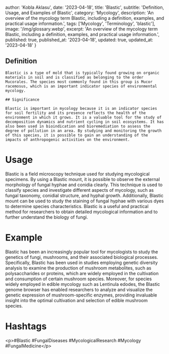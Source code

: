 
  author: 'Kobla Aklasu',
  date: '2023-04-18',
  title: 'Blastic',
  subtitle: 'Definition, Usage, and Examples of Blastic',
  category: 'Mycology',
  description: 'An overview of the mycology term Blastic, including a definition, examples, and practical usage information.',
  tags: ['Mycology', 'Terminology', 'blastic'],
  image: '/img/glossary.webp',
  excerpt: 'An overview of the mycology term Blastic, including a definition, examples, and practical usage information.',
  published: true,
  published_at: '2023-04-18',
  updated: true,
  updated_at: '2023-04-18'
}




## Definition
    
    Blastic is a type of mold that is typically found growing on organic materials in soil and is classified as belonging to the order Mucorales. The species most commonly found in this group is Mucor racemosus, which is an important indicator species of environmental mycology.
    
    ## Significance
    
    Blastic is important in mycology because it is an indicator species for soil fertility and its presence reflects the health of the environment in which it grows. It is a valuable tool for the study of decomposition dynamics and nutrient cycling in soil ecosystems. It has also been used in bioindication and bioremediation to assess the degree of pollution in an area. By studying and monitoring the growth of this species, it is possible to gain an understanding of the impacts of anthropogenic activities on the environment.

# Usage

Blastic is a field microscopy technique used for studying mycological specimens. By using a Blastic mount, it is possible to observe the external morphology of fungal hyphae and conidia clearly. This technique is used to classify species and investigate different aspects of mycology, such as fungal taxonomy, conidial structure, and hyphal growth. Additionally, Blastic mount can be used to study the staining of fungal hyphae with various dyes to determine species characteristics. Blastic is a useful and practical method for researchers to obtain detailed mycological information and to further understand the biology of fungi.

# Example

Blastic has been an increasingly popular tool for mycologists to study the genetics of fungi, mushrooms, and their associated biological processes. Specifically, Blastic has been used in studies employing genetic diversity analysis to examine the production of mushroom metabolites, such as polysaccharides or proteins, which are widely employed in the cultivation and consumption of certain mushroom species. Moreover, for species widely employed in edible mycology such as Lentinula edodes, the Blastic genome browser has enabled researchers to analyze and visualize the genetic expression of mushroom-specific enzymes, providing invaluable insight into the optimal cultivation and selection of edible mushroom species.

# Hashtags

&lt;p&gt;#Blastic #FungalDiseases #MycologicalResearch #Mycology #FungalMedicine&lt;/p&gt;

